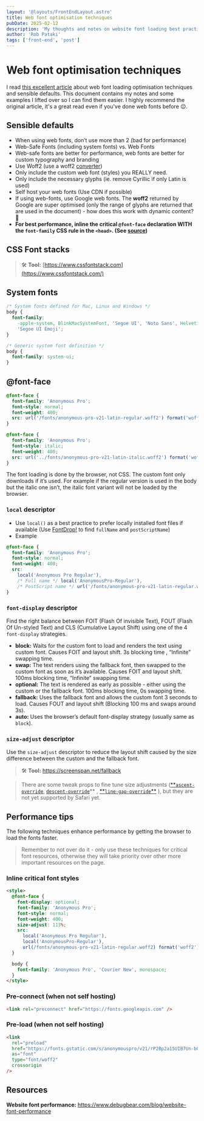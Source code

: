 ```yaml
---
layout: '@layouts/FrontEndLayout.astro'
title: Web font optimisation techniques
pubDate: 2025-02-12
description: 'My thoughts and notes on website font loading best practices, based on an article by DebugBear.'
author: 'Rob Pataki'
tags: ['front-end', 'post']
---
```


# Web font optimisation techniques

I read [this excellent article](https://www.debugbear.com/blog/website-font-performance) about web font loading optimisation techniques and sensible defaults. This document contains my notes and some examples I lifted over so I can find them easier. I highly recommend the original article, it's a great read even if you've done web fonts before 😉.

## Sensible defaults

- When using web fonts, don’t use more than 2 (bad for performance)
- Web-Safe Fonts (including system fonts) vs. Web Fonts
- Web-safe fonts are better for performance, web fonts are better for custom typography and branding
- Use Woff2 (use a woff2 [converter](https://cloudconvert.com/woff2-converter))
- Only include the custom web font (styles) you REALLY need.
- Only include the necessary glyphs (ie. remove Cyrillic if only Latin is used)
- Self host your web fonts (Use CDN if possible)
- If using web-fonts, use Google web fonts. The **woff2** returned by Google are super optimised (only the range of glyphs are returned that are used in the document) - how does this work with dynamic content? 🤔
- **For best performance, inline the critical `@font-face` declaration WITH the `font-family` CSS rule in the `<head>`. (See [source](https://www.debugbear.com/blog/website-font-performance#inline-your-font-face-rules-in-the-head-section-of-your-page))**

## CSS Font stacks

> 🛠️ **Tool:** [https://www.cssfontstack.com](https://www.cssfontstack.com/)

## System fonts

```css
/* System fonts defined for Mac, Linux and Windows */
body {
  font-family:
    -apple-system, BlinkMacSystemFont, 'Segoe UI', 'Noto Sans', Helvetica, Arial, sans-serif, 'Apple Color Emoji',
    'Segoe UI Emoji';
}

/* Generic system font definition */
body {
  font-family: system-ui;
}
```

## @font-face

```css
@font-face {
  font-family: 'Anonymous Pro';
  font-style: normal;
  font-weight: 400;
  src: url('/fonts/anonymous-pro-v21-latin-regular.woff2') format('woff2');
}

@font-face {
  font-family: 'Anonymous Pro';
  font-style: italic;
  font-weight: 400;
  src: url('../fonts/anonymous-pro-v21-latin-italic.woff2') format('woff2');
}
```

The font loading is done by the browser, not CSS. The custom font only downloads if it’s used. For example if the regular version is used in the body but the italic one isn’t, the italic font variant will not be loaded by the browser.

### `local` descriptor

- Use `local()` as a best practice to prefer locally installed font files if available (Use [FontDrop!](https://fontdrop.info/) to find `fullName` and `postScriptName`)
- Example

```css
@font-face {
  font-family: 'Anonymous Pro';
  font-style: normal;
  font-weight: 400;
  src:
    local('Anonymous Pro Regular'),
    /* Full name */ local('AnonymousPro-Regular'),
    /* PostScript name */ url('/fonts/anonymous-pro-v21-latin-regular.woff2') format('woff2');
}
```

### **`font-display` descriptor**

Find the right balance between FOIT (Flash Of invisible Text), FOUT (Flash Of Un-styled Text) and CLS (Cumulative Layout Shift) using one of the 4 `font-display` strategies.

- **block:** Waits for the custom font to load and renders the text using custom font. Causes FOIT and layout shift. 3s blocking time , “Infinite” swapping time.
- **swap:** The text renders using the fallback font, then swapped to the custom font as soon as it’s available. Causes FOIT and layout shift. 100ms blocking time, “Infinite” swapping time.
- **optional:** The text is rendered as early as possible - either using the custom or the fallback font. 100ms blocking time, 0s swapping time.
- **fallback:** Uses the fallback font and allows the custom font 3 seconds to load. Causes FOUT and layout shift (Blocking 100 ms and swaps around 3s).
- **auto:** Uses the browser’s default font-display strategy (usually same as `block`).

### `size-adjust` descriptor

Use the `size-adjust` descriptor to reduce the layout shift caused by the size difference between the custom and the fallback font.

> 🛠️ **Tool:** https://screenspan.net/fallback

> There are some tweak props to fine tune size adjustments ([\*\*`ascent-override`](https://developer.mozilla.org/en-US/docs/Web/CSS/@font-face/ascent-override), [`descent-override`](https://developer.mozilla.org/en-US/docs/Web/CSS/@font-face/descent-override)** , [**`line-gap-override`\*\*](https://developer.mozilla.org/en-US/docs/Web/CSS/@font-face/line-gap-override) ), but they are not yet supported by Safari yet.

## Performance tips

The following techniques enhance performance by getting the browser to load the fonts faster.

> Remember to not over do it - only use these techniques for critical font resources, otherwise they will take priority over other more important resources on the page.

### Inline critical font styles

```html
<style>
  @font-face {
    font-display: optional;
    font-family: 'Anonymous Pro';
    font-style: normal;
    font-weight: 400;
    size-adjust: 113%;
    src:
      local('Anonymous Pro Regular'),
      local('AnonymousPro-Regular'),
      url(/fonts/anonymous-pro-v21-latin-regular.woff2) format('woff2');
  }

  body {
    font-family: 'Anonymous Pro', 'Courier New', monospace;
  }
</style>
```

### Pre-connect (when not self hosting)

```html
<link rel="preconnect" href="https://fonts.googleapis.com" />
```

### Pre-load (when not self hosting)

```html
<link
  rel="preload"
  href="https://fonts.gstatic.com/s/anonymouspro/v21/rP2Bp2a15UIB7Un-bOeISG3pHls29Q.woff2"
  as="font"
  type="font/woff2"
  crossorigin
/>
```

## Resources

**Website font performance:** https://www.debugbear.com/blog/website-font-performance
